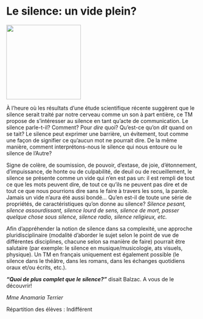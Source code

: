 # Le silence: un vide plein?

::: {.center data-latex=""}
![](images/le-silence-un-vide-plein.jpg){height=14em}
:::

À l'heure où les résultats d'une étude scientifique récente suggèrent
que le silence serait traité par notre cerveau comme un son à part
entière, ce TM propose de s'intéresser au silence en tant qu'acte de
communication. Le silence parle-t-il? Comment? Pour *dire* quoi?
Qu'est-ce qu'on *dit* quand on se tait? Le silence peut exprimer une
barrière, un évitement, tout comme une façon de signifier ce qu'aucun
mot ne pourrait dire. De la même manière, comment interprétons-nous le
silence qui nous entoure ou le silence de l'Autre? 

Signe de colère, de soumission, de pouvoir, d'extase, de joie,
d'étonnement, d'impuissance, de honte ou de culpabilité, de deuil ou
de recueillement, le silence se présente comme un vide qui n'en est pas
un: il est rempli de tout ce que les mots peuvent dire, de tout ce
qu'ils ne peuvent pas dire et de tout ce que nous pourrions dire sans
le faire à travers les sons, la parole. Jamais un vide n'aura été aussi
bondé... Qu'en est-il de toute une série de propriétés, de
caractéristiques qu'on donne au silence? *Silence pesant, silence
assourdissant, silence lourd de sens, silence de mort, passer quelque
chose sous silence, silence radio, silence religieux, etc.*

Afin d'appréhender la notion de silence dans sa complexité, une
approche pluridisciplinaire (modalité d'aborder le sujet selon le point
de vue de différentes disciplines, chacune selon sa manière de faire)
pourrait être salutaire (par exemple: le silence en musique/musicologie,
ats visuels, physique). Un TM en français uniquement est également
possible (le silence dans le théâtre, dans les romans, dans les échanges
quotidiens oraux et/ou écrits, etc.).

***"Quoi de plus complet que le silence?"*** disait Balzac. A vous de
le découvrir!

::: {.signature data-latex=""}
_Mme Anamaria Terrier_  
:::
Répartition des élèves : Indifférent